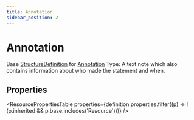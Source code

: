 ```yaml
---
title: Annotation
sidebar_position: 2
---
```


# Annotation

Base <a href="/docs/api/fhir/resources/structuredefinition">StructureDefinition</a> for <a href="/docs/api/fhir/datatypes/annotation">Annotation</a> Type: A  text note which also  contains information about who made the statement and when.

<Tabs queryString="section">
<TabItem value="schema" label="Schema" default>


## Properties


<ResourcePropertiesTable properties={definition.properties.filter((p) => !(p.inherited && p.base.includes('Resource')))} />


</TabItem>
  
  
  
  

</Tabs>
